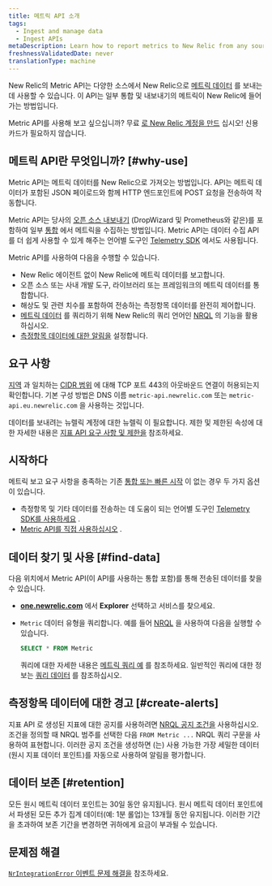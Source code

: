 ```yaml
---
title: 메트릭 API 소개
tags:
  - Ingest and manage data
  - Ingest APIs
metaDescription: Learn how to report metrics to New Relic from any source with the Metric API.
freshnessValidatedDate: never
translationType: machine
---
```


New Relic의 Metric API는 다양한 소스에서 New Relic으로 [메트릭 데이터](/docs/using-new-relic/data/understand-data/new-relic-data-types#dimensional-metrics) 를 보내는 데 사용할 수 있습니다. 이 API는 일부 통합 및 내보내기의 메트릭이 New Relic에 들어가는 방법입니다.

Metric API를 사용해 보고 싶으십니까? 무료 [로 New Relic 계정을 만드](https://newrelic.com/signup) 십시오! 신용 카드가 필요하지 않습니다.

## 메트릭 API란 무엇입니까? [#why-use]

Metric API는 메트릭 데이터를 New Relic으로 가져오는 방법입니다. API는 메트릭 데이터가 포함된 JSON 페이로드와 함께 HTTP 엔드포인트에 POST 요청을 전송하여 작동합니다.

Metric API는 당사의 [오픈 소스 내보내기](/docs/data-ingest-apis/get-data-new-relic/new-relic-sdks/telemetry-sdks-send-custom-telemetry-data-new-relic#external-data) (DropWizard 및 Prometheus와 같은)를 포함하여 일부 [통합](https://newrelic.com/instant-observability/) 에서 메트릭을 수집하는 방법입니다. Metric API는 데이터 수집 API를 더 쉽게 사용할 수 있게 해주는 언어별 도구인 [Telemetry SDK](/docs/data-ingest-apis/get-data-new-relic/new-relic-sdks/telemetry-sdks-send-custom-telemetry-data-new-relic) 에서도 사용됩니다.

Metric API를 사용하여 다음을 수행할 수 있습니다.

* New Relic 에이전트 없이 New Relic에 메트릭 데이터를 보고합니다.
* 오픈 소스 또는 사내 개발 도구, 라이브러리 또는 프레임워크의 메트릭 데이터를 통합합니다.
* 해상도 및 관련 치수를 포함하여 전송하는 측정항목 데이터를 완전히 제어합니다.
* [메트릭 데이터](/docs/using-new-relic/data/understand-data/new-relic-data-types#metrics) 를 쿼리하기 위해 New Relic의 쿼리 언어인 [NRQL](/docs/query-data/nrql-new-relic-query-language/getting-started/introduction-nrql) 의 기능을 활용하십시오.
* [측정항목 데이터에 대한 알림을](#create-alerts) 설정합니다.

## 요구 사항

[지역](/docs/using-new-relic/welcome-new-relic/get-started/our-eu-us-region-data-centers) 과 일치하는 [CIDR 범위](/docs/using-new-relic/cross-product-functions/install-configure/networks/#infrastructure) 에 대해 TCP 포트 443의 아웃바운드 연결이 허용되는지 확인합니다. 기본 구성 방법은 DNS 이름 `metric-api.newrelic.com` 또는 `metric-api.eu.newrelic.com` 을 사용하는 것입니다.

데이터를 보내려는 뉴렐릭 계정에 대한 뉴렐릭 <InlinePopover type="licenseKey"/>이 필요합니다. 제한 및 제한된 속성에 대한 자세한 내용은 [지표 API 요구 사항 및 제한을](/docs/metric-api-general-requirements-limits) 참조하세요.

## 시작하다

메트릭 보고 요구 사항을 충족하는 기존 [통합 또는 빠른 시작](https://newrelic.com/instant-observability/) 이 없는 경우 두 가지 옵션이 있습니다.

* 측정항목 및 기타 데이터를 전송하는 데 도움이 되는 언어별 도구인 [Telemetry SDK를 사용하세요](/docs/data-ingest-apis/get-data-new-relic/new-relic-sdks/telemetry-sdks-send-custom-telemetry-data-new-relic) .
* [Metric API를 직접 사용하십시오](/docs/report-metrics-metric-api) .

## 데이터 찾기 및 사용 [#find-data]

다음 위치에서 Metric API(이 API를 사용하는 통합 포함)를 통해 전송된 데이터를 찾을 수 있습니다.

* <DNT>**[one.newrelic.com](https://one.newrelic.com/all-capabilities)**</DNT> 에서 <DNT>**Explorer**</DNT> 선택하고 서비스를 찾으세요.

* `Metric` 데이터 유형을 쿼리합니다. 예를 들어 [NRQL](/docs/query-data/nrql-new-relic-query-language/getting-started/introduction-nrql) 을 사용하여 다음을 실행할 수 있습니다.

  ```sql
  SELECT * FROM Metric
  ```

  쿼리에 대한 자세한 내용은 [메트릭 쿼리 예](/docs/data-ingest-apis/get-data-new-relic/metric-api/view-query-you-metric-data) 를 참조하세요. 일반적인 쿼리에 대한 정보는 [쿼리 데이터](/docs/using-new-relic/data/understand-data/query-new-relic-data) 를 참조하십시오.

## 측정항목 데이터에 대한 경고 [#create-alerts]

지표 API 로 생성된 지표에 대한 공지를 사용하려면 [NRQL 공지 조건을](/docs/alerts/new-relic-alerts/defining-conditions/create-alert-conditions-nrql-queries) 사용하십시오. 조건을 정의할 때 NRQL 범주를 선택한 다음 `FROM Metric ...` NRQL 쿼리 구문을 사용하여 표현합니다. 이러한 공지 조건을 생성하면 <InlinePopover type="alerts"/>(는) 사용 가능한 가장 세밀한 데이터(원시 지표 데이터 포인트)를 자동으로 사용하여 알림을 평가합니다.

## 데이터 보존 [#retention]

모든 원시 메트릭 데이터 포인트는 30일 동안 유지됩니다. 원시 메트릭 데이터 포인트에서 파생된 모든 추가 집계 데이터(예: 1분 롤업)는 13개월 동안 유지됩니다. 이러한 기간을 초과하여 보존 기간을 변경하면 귀하에게 요금이 부과될 수 있습니다.

## 문제점 해결

[`NrIntegrationError` 이벤트 문제 해결을](/docs/troubleshoot-nrintegrationerror-event) 참조하세요.
